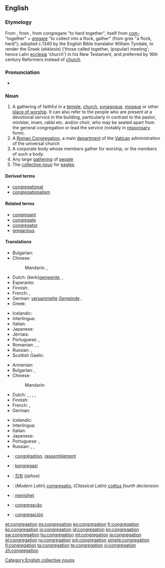 {{also|congrégâtion}}
==English==

===Etymology===
From {{etyl|fro|en}} {{term|congregacion|lang=fro}}, from {{etyl|la|en}} {{term/t|la|congregātiō}}, from congregare "to herd together", itself from [[com-]] "together" + [[gregare]] "to collect into a flock, gather" (from grex "a flock, herd"); adopted c.1340 by the English Bible translator William Tyndale, to render the Greek (''ekklesia'') ('those called together, (popular) meeting'; hence Latin [[ecclesia]] 'church') in his New Testament, and preferred by 16th century Reformers instead of [[church]].

===Pronunciation===
* {{rhymes|eɪʃən}}

===Noun===
{{en-noun}}

# A gathering of faithful in a [[temple]], [[church]], [[synagogue]], [[mosque]] or other [[place of worship]].  It can also refer to the people who are present at a devotional service in the building, particularly in contrast to the pastor, minister, imam, rabbi etc. and/or choir, who may be seated apart from the general congregation or lead the service (notably in [[responsary]] form).
# A [[Roman Congregation]], a main [[department]] of the [[Vatican]] administration of the universal church
# A corporate body whose members gather for worship, or the members of such a body.
# Any large [[gathering]] of [[people]]
# The [[collective noun]] for [[eagle|eagles]].

====Derived terms====
* [[congregational]]
* [[congregationalism]]

====Related terms====
* [[congregant]]
* [[congregate]]
* [[congregator]]
* [[gregarious]]

====Translations====
{{trans-top|A religious gathering of people in a place of worship; its ordinary audience}}
* Bulgarian: {{t|bg|паство|n|tr=pástvo|sc=Cyrl}}
* Chinese:
*: Mandarin: {{t+|cmn|會眾|sc=Hani}}, {{t|cmn|会众|tr=huìzhōng|sc=Hani}}
* Dutch: (kerk)[[gemeente]], {{t|nl|congregatie}}, {{t|nl|kudde}}
* Esperanto: {{t|eo|kongregacio}}
* Finnish: {{t+|fi|seurakunta}}
* French: {{t|fr|assemblée des fidèles|f}}, {{t+|fr|congrégation|f}}
* German: [[versammelt]]e [[Gemeinde]] {{f}}, {{t+|de|Gemeinde|f}}
* Greek: {{t+|el|εκκλησίασμα|n|tr=ekklisíasma}}
{{trans-mid}}
* Icelandic: {{t|is|söfnuður|m}}
* Interlingua: {{t|ia|congregation}}
* Italian: {{t|it|assemblea}}
* Japanese: {{t+|ja|会衆|tr=かいしゅう, kaishū|sc=Jpan}}
* Jèrriais: {{t|roa-jer|congrégâtion|f}}
* Portuguese: {{t+|pt|congregação|f}}, {{t+|pt|assembleia}}
* Romanian: {{t+|ro|congregație|f}}, {{t|ro|adunare de fideli}}, {{t|ro|organzație fondată religios|f}}
* Russian: {{t+|ru|паства|f|tr=pástva|sc=Cyrl}}, {{t+|ru|конгрегация|tr=kongregácija|f}}
* Scottish Gaelic: {{t|gd|coitheanal|m}}
{{trans-bottom}}

{{trans-top|A large gathering of people}}
* Armenian: {{t|hy|հավաքույթ|tr=havak’uyt’}}
* Bulgarian: {{t+|bg|сбор|m|tr=sbor}}, {{t+|bg|струпване|n|tr=strúpvane}}
* Chinese:
*: Mandarin: {{t+|cmn|人群|tr=rénqún|sc=Hani}}
* Dutch: {{t|nl|congregatie}}, {{t|nl|bijeenkomst}}, {{t|nl|menigte}}, {{t|nl|samenscholing}}, {{t|nl|vergadering}}
* Finnish: {{t|fi|väkijoukko}}
* French: {{t+|fr|assemblée|f}}, {{t+|fr|rassemblement|m}}
* German: {{t+|de|Versammlung|f}}
{{trans-mid}}
* Icelandic: {{t+|is|mannsöfnuður|m}}
* Interlingua: {{t|ia|congregation}}
* Italian: {{t+|it|congregazione}}
* Japanese: {{t+|ja|集団|tr=しゅうだん, shūdan|sc=Jpan}}
* Portuguese: {{t+|pt|congregação|f}}, {{t+|pt|assembleia|f}}
* Russian: {{t+|ru|собрание|tr=sobránije|n}}, {{t+|ru|скопление|tr=skoplénije|n}}, {{t+|ru|сходка|tr=sxódka|f}}
{{trans-bottom}}

{{trans-see|Roman Congreation}}

{{checktrans-top}}
* {{ttbc|fr}}: [[congrégation]], [[rassemblement]]
* {{ttbc|id}}: [[kongregasi]]
* {{ttbc|ko}}: [[집회]] (''jiphoe'')
* {{ttbc|la}}: (''Modern Latin'') [[congregatio]], (''Classical Latin'') [[coëtus]] ''fourth declension''
{{trans-mid}}
* {{ttbc|no}}: [[menighet]]
* {{ttbc|pt}}: [[congregação]]
* {{ttbc|es}}: [[congregación]]
{{trans-bottom}}

[[Category:English collective nouns]]

[[et:congregation]]
[[es:congregation]]
[[eo:congregation]]
[[fr:congregation]]
[[ko:congregation]]
[[io:congregation]]
[[id:congregation]]
[[kn:congregation]]
[[sw:congregation]]
[[hu:congregation]]
[[ml:congregation]]
[[ja:congregation]]
[[pl:congregation]]
[[ru:congregation]]
[[sm:congregation]]
[[simple:congregation]]
[[fi:congregation]]
[[ta:congregation]]
[[te:congregation]]
[[vi:congregation]]
[[zh:congregation]]